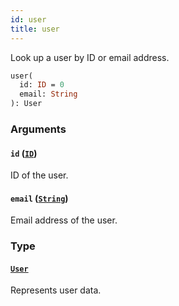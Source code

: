 ```yaml
---
id: user
title: user
---
```


Look up a user by ID or email address.

```graphql
user(
  id: ID = 0
  email: String
): User

```

### Arguments

#### `id` ([`ID`](/developer/api-reference/scalars/id.mdx))

ID of the user.

#### `email` ([`String`](/developer/api-reference/scalars/string.mdx))

Email address of the user.

### Type

#### [`User`](/developer/api-reference/objects/user.mdx)

Represents user data.
